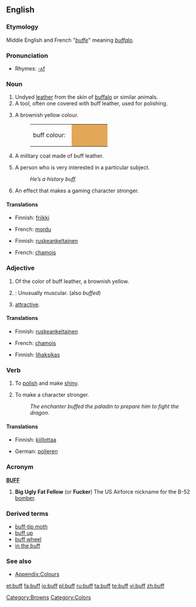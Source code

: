 {{wikipedia|dab=buff}}
==English==

===Etymology===
Middle English and French "''[[buffe]]''" meaning ''[[buffalo]]''.

===Pronunciation===
* Rhymes: [[Rhymes:English:-ʌf|-ʌf]]

===Noun===
{{en-noun}}

# Undyed [[leather]] from the skin of [[buffalo]] or similar animals.
# A tool, often one covered with buff leather, used for polishing.
# {{colour}} A brownish yellow colour.
#: <table><tr><td>buff colour: &nbsp;</td><td bgcolor="#E3A857" width="80">&nbsp; </td></tr></table>
# A military coat made of buff leather.
# {{informal}} A person who is very interested in a particular subject.
#: ''He’s a history buff.''
# {{gaming}} An effect that makes a gaming character stronger.

====Translations====

{{trans-top|a person who is very interested in a particular subject}}
* Finnish: [[friikki]]
{{trans-mid}}
* French: [[mordu]]
{{trans-bottom}}

{{trans-top|A brownish yellow colour}}
* Finnish: [[ruskeankeltainen]]
{{trans-mid}}
* French: [[chamois]]
{{trans-bottom}}

===Adjective===
{{en-adj|er|more}}

# {{colour}} Of the color of buff leather, a brownish yellow.
# {{bodybuilding}}: Unusually muscular. (also ''buffed'')
# {{slang}} [[attractive]].

====Translations====
{{trans-top|Of the color of buff leather, a brownish yellow}}
* Finnish: [[ruskeankeltainen]]
{{trans-mid}}
* French: [[chamois]]
{{trans-bottom}}

{{trans-top|Unusually muscular}}
* Finnish: [[lihaksikas]]
{{trans-mid}}
{{trans-bottom}}

{{trans-top|Good looking}}
{{trans-mid}}
{{trans-bottom}}

===Verb===
{{en-verb}}

# To [[polish]] and make [[shiny]].
# {{gaming}} To make a character stronger.
#: ''The enchanter buffed the paladin to prepare him to fight the dragon.''

====Translations====
{{trans-top|To polish and make shiny}}
* Finnish: [[kiillottaa]]
{{trans-mid}}
* German: [[polieren]]
{{trans-bottom}}

===Acronym===
'''[[BUFF]]'''

# '''Big Ugly Fat Fellow''' (or '''Fucker''') The US Airforce nickname for the B-52 [[bomber]].

===Derived terms===
* [[buff-tip moth]]
* [[buff up]]
* [[buff wheel]]
* [[in the buff]]

===See also===
* [[Appendix:Colours]]

[[Category:Browns]]
[[Category:Colors]]

[[et:buff]]
[[fa:buff]]
[[io:buff]]
[[pl:buff]]
[[ru:buff]]
[[ta:buff]]
[[te:buff]]
[[vi:buff]]
[[zh:buff]]